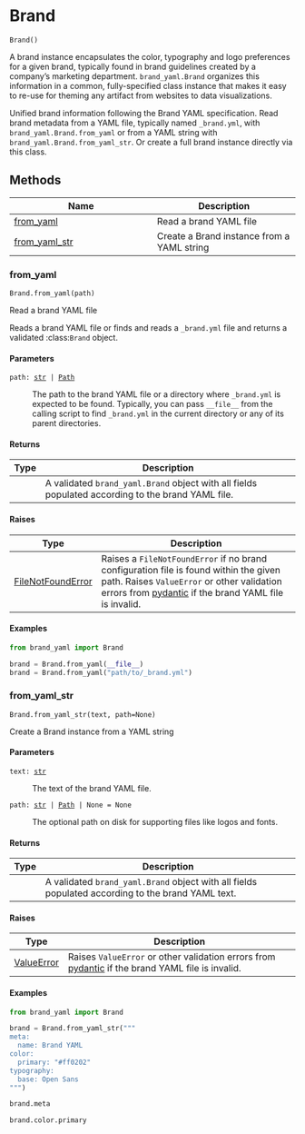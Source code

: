 # Brand { #brand_yaml.Brand }

`Brand()`

A brand instance encapsulates the color, typography and logo preferences for
a given brand, typically found in brand guidelines created by a company's
marketing department. `brand_yaml.Brand` organizes this information in a
common, fully-specified class instance that makes it easy to re-use for
theming any artifact from websites to data visualizations.

Unified brand information following the Brand YAML specification. Read brand
metadata from a YAML file, typically named `_brand.yml`, with
`brand_yaml.Brand.from_yaml` or from a YAML string with
`brand_yaml.Brand.from_yaml_str`. Or create a full brand instance directly
via this class.


## Methods

| Name | Description |
| --- | --- |
| [from_yaml](#brand_yaml.Brand.from_yaml) | Read a brand YAML file |
| [from_yaml_str](#brand_yaml.Brand.from_yaml_str) | Create a Brand instance from a YAML string |

### from_yaml { #brand_yaml.Brand.from_yaml }

`Brand.from_yaml(path)`

Read a brand YAML file

Reads a brand YAML file or finds and reads a `_brand.yml` file and returns
a validated :class:`Brand` object.

#### Parameters

<code><span class="parameter-name">path</span><span class="parameter-annotation-sep">:</span> <span class="parameter-annotation">[str](`str`) \| [Path](`pathlib.Path`)</span></code>

:   The path to the brand YAML file or a directory where `_brand.yml` is
    expected to be found. Typically, you can pass `__file__` from the
    calling script to find `_brand.yml` in the current directory or any of
    its parent directories.

#### Returns

| Type   | Description                                                                                       |
|--------|---------------------------------------------------------------------------------------------------|
|        | A validated `brand_yaml.Brand` object with all fields populated according to the brand YAML file. |

#### Raises

| Type                                     | Description                                                                                                                                                                                                                      |
|------------------------------------------|----------------------------------------------------------------------------------------------------------------------------------------------------------------------------------------------------------------------------------|
| [FileNotFoundError](`FileNotFoundError`) | Raises a `FileNotFoundError` if no brand configuration file is found within the given path. Raises `ValueError` or other validation errors from [pydantic](https://docs.pydantic.dev/latest/) if the brand YAML file is invalid. |

#### Examples

```python
from brand_yaml import Brand

brand = Brand.from_yaml(__file__)
brand = Brand.from_yaml("path/to/_brand.yml")
```

### from_yaml_str { #brand_yaml.Brand.from_yaml_str }

`Brand.from_yaml_str(text, path=None)`

Create a Brand instance from a YAML string

#### Parameters

<code><span class="parameter-name">text</span><span class="parameter-annotation-sep">:</span> <span class="parameter-annotation">[str](`str`)</span></code>

:   The text of the brand YAML file.

<code><span class="parameter-name">path</span><span class="parameter-annotation-sep">:</span> <span class="parameter-annotation">[str](`str`) \| [Path](`pathlib.Path`) \| None</span> <span class="parameter-default-sep">=</span> <span class="parameter-default">None</span></code>

:   The optional path on disk for supporting files like logos and fonts.

#### Returns

| Type   | Description                                                                                       |
|--------|---------------------------------------------------------------------------------------------------|
|        | A validated `brand_yaml.Brand` object with all fields populated according to the brand YAML text. |

#### Raises

| Type                       | Description                                                                                                                          |
|----------------------------|--------------------------------------------------------------------------------------------------------------------------------------|
| [ValueError](`ValueError`) | Raises `ValueError` or other validation errors from [pydantic](https://docs.pydantic.dev/latest/) if the brand YAML file is invalid. |

#### Examples

```python
from brand_yaml import Brand

brand = Brand.from_yaml_str("""
meta:
  name: Brand YAML
color:
  primary: "#ff0202"
typography:
  base: Open Sans
""")
```

```python
brand.meta
```

```python
brand.color.primary
```
